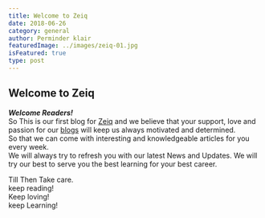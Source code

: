 ```yaml
---
title: Welcome to Zeiq
date: 2018-06-26
category: general
author: Perminder klair
featuredImage: ../images/zeiq-01.jpg
isFeatured: true
type: post
---
```


## Welcome to Zeiq
***Welcome Readers!***  
So This is our first blog for [Zeiq](https://www.zeiq.co/) and we believe that your support, love and passion for our [blogs](https://www.zeiq.co/blog) will keep us always motivated and determined.  
So that we can come with interesting and knowledgeable articles for you every week.  
We will always try to refresh you with our latest News and Updates. We will try our best to serve you the best learning for your best career.  
  
Till Then Take care.  
keep reading!  
Keep loving!  
keep Learning!

<!-- i am paragraph 2 [google](https://www.google.com) -->
